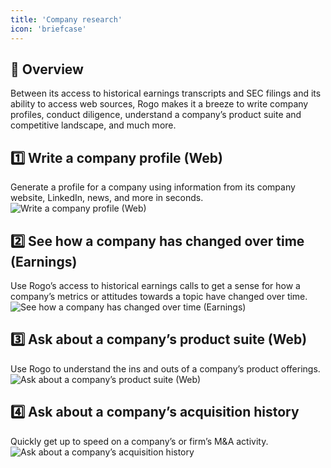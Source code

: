 ```yaml
---
title: 'Company research'
icon: 'briefcase'
---
```


## 🤖 Overview
Between its access to historical earnings transcripts and SEC filings and its ability to access web sources, Rogo makes it a breeze to write company profiles, conduct diligence, understand a company’s product suite and competitive landscape, and much more.

## 1️⃣ Write a company profile (Web)
Generate a profile for a company using information from its company website, LinkedIn, news, and more in seconds.
<img
	className="block dark:hidden"
	src="/images/use-case-2-1.png"
	alt="Write a company profile (Web)"
/>

## 2️⃣ See how a company has changed over time (Earnings)
Use Rogo’s access to historical earnings calls to get a sense for how a company’s metrics or attitudes towards a topic have changed over time.
<img
	className="block dark:hidden"
	src="/images/use-case-2-2.png"
	alt="See how a company has changed over time (Earnings)"
/>

## 3️⃣ Ask about a company’s product suite (Web)
Use Rogo to understand the ins and outs of a company’s product offerings.
<img
	className="block dark:hidden"
	src="/images/use-case-2-3.png"
	alt="Ask about a company’s product suite (Web)"
/>

## 4️⃣ Ask about a company’s acquisition history
Quickly get up to speed on a company’s or firm’s M&A activity.
<img
	className="block dark:hidden"
	src="/images/use-case-2-4.png"
	alt="Ask about a company’s acquisition history"
/>